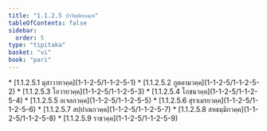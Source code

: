 ```yaml
---
title: "1.1.2.5 ปาจิตฺติยกณฺฑ"
tableOfContents: false
sidebar:
  order: 5
type: "tipitaka"
basket: "vi"
book: "pari"
---
```



<DynamicBreadcrumb />



<TableOfContents book="pari" section="1.1.2.5">
* [1.1.2.5.1 มุสาวาทวคฺค](1-1-2-5/1-1-2-5-1)
* [1.1.2.5.2 ภูตคามวคฺค](1-1-2-5/1-1-2-5-2)
* [1.1.2.5.3 โอวาทวคฺค](1-1-2-5/1-1-2-5-3)
* [1.1.2.5.4 โภชนวคฺค](1-1-2-5/1-1-2-5-4)
* [1.1.2.5.5 อเจลกวคฺค](1-1-2-5/1-1-2-5-5)
* [1.1.2.5.6 สุราเมรยวคฺค](1-1-2-5/1-1-2-5-6)
* [1.1.2.5.7 สปฺปาณกวคฺค](1-1-2-5/1-1-2-5-7)
* [1.1.2.5.8 สหธมฺมิกวคฺค](1-1-2-5/1-1-2-5-8)
* [1.1.2.5.9 ราชวคฺค](1-1-2-5/1-1-2-5-9)
</TableOfContents>